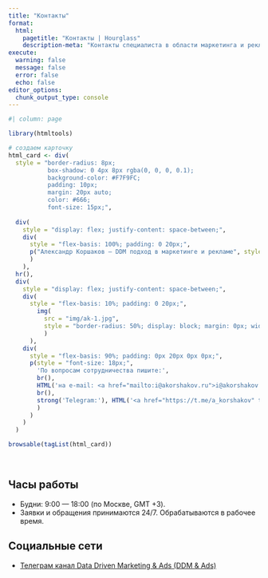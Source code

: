 ```yaml
---
title: "Контакты"
format:
  html:
    pagetitle: "Контакты | Hourglass"
    description-meta: "Контакты специалиста в области маркетинга и рекламы Коршакова Александра."
execute:
  warning: false
  message: false
  error: false
  echo: false
editor_options: 
  chunk_output_type: console
---
```


```r
#| column: page

library(htmltools)

# создаем карточку
html_card <- div(
  style = "border-radius: 8px;
           box-shadow: 0 4px 8px rgba(0, 0, 0, 0.1);
           background-color: #F7F9FC;
           padding: 10px;
           margin: 20px auto;
           color: #666; 
           font-size: 15px;",
  
  div(
    style = "display: flex; justify-content: space-between;",
    div(
      style = "flex-basis: 100%; padding: 0 20px;",
      p("Александр Коршаков — DDM подход в маркетинге и рекламе", style = "font-size: 20px; margin-bottom: 0px;")
      )
    ),
  hr(),
  div(
    style = "display: flex; justify-content: space-between;",
    div(
      style = "flex-basis: 10%; padding: 0 20px;",
        img(
          src = "img/ak-1.jpg", 
          style = "border-radius: 50%; display: block; margin: 0px; width: 80px; height: auto;"
          )
      ),
    div(
      style = "flex-basis: 90%; padding: 0px 20px 0px 0px;",
      p(style = "font-size: 18px;",
        'По вопросам сотрудничества пишите:',
        br(),
        HTML('на e-mail: <a href="mailto:i@akorshakov.ru">i@akorshakov.ru</a>'),
        br(),
        strong('Telegram:'), HTML('<a href="https://t.me/a_korshakov" target="_blank">@a_korshakov</a>')
        )
      )
    )
  )

browsable(tagList(html_card))
```

<br>

## Часы работы

- Будни: 9:00 — 18:00 (по Москве, GMT +3).
- Заявки и обращения принимаются 24/7. Обрабатываются в рабочее время.


## Социальные сети

- [Телеграм канал Data Driven Marketing & Ads (DDM & Ads)](https://t.me/data_driven_ads)

